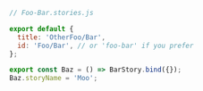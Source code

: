 ```js
// Foo-Bar.stories.js

export default {
  title: 'OtherFoo/Bar',
  id: 'Foo/Bar', // or 'foo-bar' if you prefer
};

export const Baz = () => BarStory.bind({});
Baz.storyName = 'Moo';
```